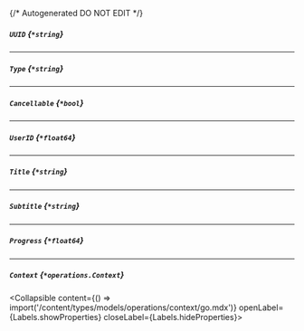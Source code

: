 {/* Autogenerated DO NOT EDIT  */}

##### `UUID` *{`*string`}*

---
##### `Type` *{`*string`}*

---
##### `Cancellable` *{`*bool`}*

---
##### `UserID` *{`*float64`}*

---
##### `Title` *{`*string`}*

---
##### `Subtitle` *{`*string`}*

---
##### `Progress` *{`*float64`}*

---
##### `Context` *{`*operations.Context`}*
<Collapsible content={() => import('/content/types/models/operations/context/go.mdx')} openLabel={Labels.showProperties} closeLabel={Labels.hideProperties}>
</Collapsible>


